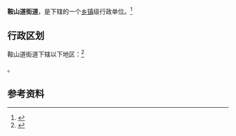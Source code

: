 {{中国乡级行政区|15/02/03/008/000}}

'''鞍山道街道'''，是{{PRC admin/fullname|15/02/03/008/000|3}}下辖的一个[[乡镇|乡镇]]级行政单位。<ref>{{PRC admin/ref sgc|{{PRC admin/parent|15/02/03/008/000}}}}</ref>

== 行政区划 ==

鞍山道街道下辖以下地区：<ref>{{PRC admin/ref sgc|15/02/03/008/000}}</ref>

{{PRC admin/children|15/02/03/008/000}}。

== 参考资料 ==

{{reflist}}

{{行政区划小作品}}
{{PRC admin/navcat|15/02/03/008/000}}